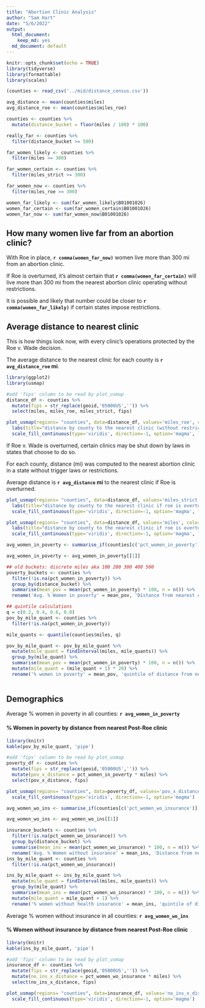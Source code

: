 ```yaml
---
title: "Abortion Clinic Analysis"
author: "Sam Hart"
date: "5/6/2022"
output: 
  html_document:
    keep_md: yes
  md_document: default
---
```


```r
knitr::opts_chunk$set(echo = TRUE)
library(tidyverse)
library(formattable)
library(scales)

(counties <- read_csv('../mid/distance_census.csv'))
```


```r

avg_distance <- mean(counties$miles)
avg_distance_roe <- mean(counties$miles_roe)

counties <- counties %>%
  mutate(distance_bucket = floor(miles / 100) * 100)

really_far <- counties %>%
  filter(distance_bucket >= 500)

far_women_likely <- counties %>%
  filter(miles >= 300) 

far_women_certain <- counties %>%
  filter(miles_strict >= 300) 

far_women_now <- counties %>%
  filter(miles_roe >= 300) 

women_far_likely <- sum(far_women_likely$B01001026)
women_far_certain <- sum(far_women_certain$B01001026)
women_far_now <- sum(far_women_now$B01001026)


```
## How many women live far from an abortion clinic? 

With Roe in place, **`r comma(women_far_now)`** women live more than 300 mi from an abortion clinic. 

If Roe is overturned, it's almost certain that **`r comma(women_far_certain)`** will live more than 300 mi from the nearest abortion clinic operating without restrictions.

It is possible and likely that number could be closer to  **`r comma(women_far_likely)`** if certain states impose restrictions.

## Average distance to nearest clinic

This is how things look now, with every clinic's operations protected by the Roe v. Wade decision.

The average distance to the nearest clinic for each county is **`r avg_distance_roe` mi**.


```r
library(ggplot2)
library(usmap)

#add 'fips' column to be read by plot_usmap
distance_df <- counties %>%
  mutate(fips = str_replace(geoid,'05000US','')) %>%
  select(miles, miles_roe, miles_strict, fips)

plot_usmap(regions= "counties", data=distance_df, values='miles_roe', color='#ffffff', size=0) +
  labs(title="distance by county to the nearest clinic (without restrictions)") +
  scale_fill_continuous(type='viridis', direction=-1, option='magma', limits=c(0, 500))
```
If Roe v. Wade is overturned, certain clinics may be shut down by laws in states that choose to do so.

For each county, distance (mi) was computed to the nearest abortion clinic in a state without trigger laws or restrictions.

Average distance is **`r avg_distance` mi** to the nearest clinic if Roe is overturned.
``` r
plot_usmap(regions= "counties", data=distance_df, values='miles_strict', color='#ffffff', size=0) +
  labs(title="distance by county to the nearest clinic if roe is overturned (almost certain)") +
  scale_fill_continuous(type='viridis', direction=-1, option='magma', limits=c(0, 300))
```
```r
plot_usmap(regions= "counties", data=distance_df, values='miles', color='#ffffff', size=0) +
  labs(title="distance by county to the nearest clinic if roe is overturned (likely)") +
  scale_fill_continuous(type='viridis', direction=-1, option='magma', limits=c(0, 300))
```

```r


avg_women_in_poverty <- summarise_if(counties[c('pct_women_in_poverty')], is.numeric, mean, na.rm = TRUE) * 100

avg_women_in_poverty <- avg_women_in_poverty[[1]]

## old buckets: discrete miles aka 100 200 300 400 500
poverty_buckets <- counties %>%
  filter(!is.na(pct_women_in_poverty)) %>%
  group_by(distance_bucket) %>%
  summarise(mean_pov = mean(pct_women_in_poverty) * 100, n = n()) %>%
  rename('Avg. % Women in poverty' = mean_pov, 'Distance from nearest clinic (mi)' = distance_bucket)

## quintile calculations
q = c(0.2, 0.4, 0.6, 0.8)
pov_by_mile_quant <- counties %>%
  filter(!is.na(pct_women_in_poverty))

mile_quants <- quantile(counties$miles, q)

pov_by_mile_quant <- pov_by_mile_quant %>%
  mutate(mile_quant = findInterval(miles, mile_quants)) %>%
  group_by(mile_quant) %>%
  summarise(mean_pov = mean(pct_women_in_poverty) * 100, n = n()) %>%
  mutate(mile_quant = (mile_quant + 1) * 20) %>%
  rename('% women in poverty' = mean_pov, 'quintile of distance from nearest clinic (nth)' = mile_quant)
  
```
## Demographics

Average % women in poverty in all counties: **`r avg_women_in_poverty `**

#### % Women in poverty by distance from nearest Post-Roe clinic
```r
library(knitr)
kable(pov_by_mile_quant, 'pipe')
```

```r
#add 'fips' column to be read by plot_usmap
poverty_df <- counties %>%
  mutate(fips = str_replace(geoid,'05000US','')) %>%
  mutate(pov_x_distance = pct_women_in_poverty * miles) %>%
  select(pov_x_distance, fips)

plot_usmap(regions= "counties", data=poverty_df, values='pov_x_distance', color='#ffffff', size=0) +
  scale_fill_continuous(type='viridis', direction=-1, option='magma')
```

```r

avg_women_wo_ins <- summarise_if(counties[c('pct_women_wo_insurance')], is.numeric, mean, na.rm = TRUE) * 100

avg_women_wo_ins <- avg_women_wo_ins[[1]]

insurance_buckets <- counties %>%
  filter(!is.na(pct_women_wo_insurance)) %>%
  group_by(distance_bucket) %>%
  summarise(mean_ins = mean(pct_women_wo_insurance) * 100, n = n()) %>%
  rename('Avg. % Women without insurance' = mean_ins, 'Distance from nearest clinic (mi)' = distance_bucket)
ins_by_mile_quant <- counties %>%
  filter(!is.na(pct_women_wo_insurance))

ins_by_mile_quant <- ins_by_mile_quant %>%
  mutate(mile_quant = findInterval(miles, mile_quants)) %>%
  group_by(mile_quant) %>%
  summarise(mean_ins = mean(pct_women_wo_insurance) * 100, n = n()) %>%
  mutate(mile_quant = mile_quant + 1) %>%
  rename('% women without health insurance' = mean_ins, 'quintile of distance from nearest clinic (nth)' = mile_quant)

```

Average % women without insurance in all counties: **`r avg_women_wo_ins `**

#### % Women without insurance by distance from nearest Post-Roe clinic
```r
library(knitr)
kable(ins_by_mile_quant, 'pipe')
```

```r
#add 'fips' column to be read by plot_usmap
insurance_df <- counties %>%
  mutate(fips = str_replace(geoid,'05000US','')) %>%
  mutate(no_ins_x_distance = pct_women_wo_insurance * miles) %>%
  select(no_ins_x_distance, fips)

plot_usmap(regions= "counties", data=insurance_df, values='no_ins_x_distance', color='#ffffff', size=0) +
  scale_fill_continuous(type='viridis', direction=-1, option='magma')
```

